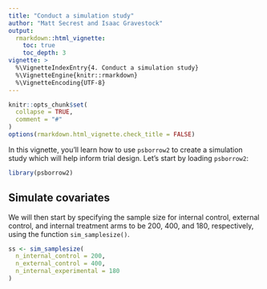 ```yaml
---
title: "Conduct a simulation study"
author: "Matt Secrest and Isaac Gravestock"
output:
  rmarkdown::html_vignette:
    toc: true
    toc_depth: 3
vignette: >
  %\VignetteIndexEntry{4. Conduct a simulation study}
  %\VignetteEngine{knitr::rmarkdown}
  %\VignetteEncoding{UTF-8}
---
```


```r
knitr::opts_chunk$set(
  collapse = TRUE,
  comment = "#"
)
options(rmarkdown.html_vignette.check_title = FALSE)
```


In this vignette, you'll learn how to use `psborrow2` to create a
simulation study which will help inform trial design. Let's start by
loading `psborrow2`:

```r
library(psborrow2)
```


## Simulate covariates

We will then start by specifying the sample size for internal control,
external control, and internal treatment arms to be 200, 400, and 180,
respectively, using the function `sim_samplesize()`.

```r
ss <- sim_samplesize(
  n_internal_control = 200,
  n_external_control = 400,
  n_internal_experimental = 180
)
```
